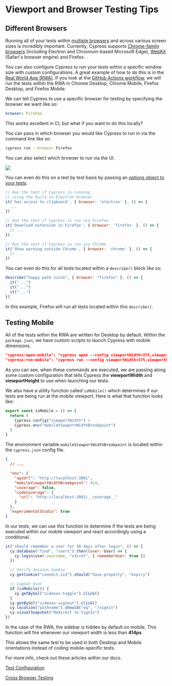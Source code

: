 # Viewport and Browser Testing Tips

## Different Browsers

Running all of your tests within [multiple browsers](https://docs.cypress.io/guides/guides/cross-browser-testing) and across various screen sizes is incredibly important. Currently, Cypress supports [Chrome-family browsers](https://docs.cypress.io/guides/guides/launching-browsers#Chrome-Browsers) (including Electron and Chromium-based Microsoft Edge), [WebKit](https://docs.cypress.io/guides/guides/launching-browsers#WebKit-Experimental) (Safari's browser engine) and Firefox.

You can also configure Cypress to run your tests within a specific window size with custom configurations. A great example of how to do this is in the [Real World App (RWA)](https://github.com/cypress-io/cypress-realworld-app). If you look at the [GitHub Actions workflow](https://github.com/cypress-io/cypress-realworld-app/blob/develop/.github/workflows/main.yml), we will run the tests within the RWA in Chrome Desktop, Chrome Mobile, Firefox Desktop, and Firefox Mobile.

We can tell Cypress to use a specific browser for testing by specifying the browser we want like so:

```yaml
browser: Firefox
```

This works excellent in CI, but what if you want to do this locally?

You can pass in which browser you would like Cypress to run in via the command line like so:

```bash
cypress run --browser Firefox
```

You can also select which browser to run via the UI.

![](/images/advanced-cypress-concepts/how-to-test-various-browsers-and-viewports/choose-a-browser.png)

You can even do this on a test by test basis by passing an [options object to your tests](https://docs.cypress.io/guides/guides/cross-browser-testing#Running-Specific-Tests-by-Browser).

```js
// Run the test if Cypress is running
// using the built-in Electron browser
it('has access to clipboard', { browser: 'electron' }, () => {
  ...
})

// Run the test if Cypress is run via Firefox
it('Download extension in Firefox', { browser: 'firefox' }, () => {
  // ...
})

// Run the test if Cypress is run via Chrome
it('Show warning outside Chrome', { browser: 'chrome' }, () => {
  // ...
})
```

You can even do this for all tests located within a `describe()` block like so:

```js
describe("happy path suite", { browser: "firefox" }, () => {
  it("...")
  it("...")
  it("...")
})
```

In this example, Firefox will run all tests located within this `describe()`.

## Testing Mobile

All of the tests within the RWA are written for Desktop by default. Within the `package.json`, we have custom scripts to launch Cypress with mobile dimensions.

```json
"cypress:open:mobile": "cypress open --config viewportWidth=375,viewportHeight=667",
"cypress:run:mobile": "cypress run --config viewportWidth=375,viewportHeight=667",
```

As you can see, when these commands are executed, we are passing along some custom configuration that tells Cypress the **viewportWidth** and **viewportHeight** to use when launching our tests.

We also have a utility function called `isMobile()` which determines if our tests are being run at the mobile viewport. Here is what that function looks like:

```js
export const isMobile = () => {
  return (
    Cypress.config("viewportWidth") <
    Cypress.env("mobileViewportWidthBreakpoint")
  )
}
```

The environment variable `mobileViewportWidthBreakpoint` is located within the `cypress.json` config file.

```json
{
  // ...

  "env": {
    "apiUrl": "http://localhost:3001",
    "mobileViewportWidthBreakpoint": 414,
    "coverage": false,
    "codeCoverage": {
      "url": "http://localhost:3001/__coverage__"
    }
  },
  "experimentalStudio": true
}
```

In our tests, we can use this function to determine if the tests are being executed within our mobile viewport and react accordingly using a conditional.

```js
it("should remember a user for 30 days after login", () => {
  cy.database("find", "users").then((user: User) => {
    cy.login(user.username, "s3cret", { rememberUser: true })
  })

  // Verify Session Cookie
  cy.getCookie("connect.sid").should("have.property", "expiry")

  // Logout User
  if (isMobile()) {
    cy.getBySel("sidenav-toggle").click()
  }
  cy.getBySel("sidenav-signout").click()
  cy.location("pathname").should("eq", "/signin")
  cy.visualSnapshot("Redirect to SignIn")
})
```

In the case of the RWA, the sidebar is hidden by default on mobile. This function will fire whenever our viewport width is less than **414px**.

This allows the same test to be used in both Desktop and Mobile orientations instead of coding mobile-specific tests.

For more info, check out these articles within our docs.

[Test Configuration](https://docs.cypress.io/guides/references/configuration#Test-Configuration)

[Cross Browser Testing](https://docs.cypress.io/guides/guides/cross-browser-testing)
